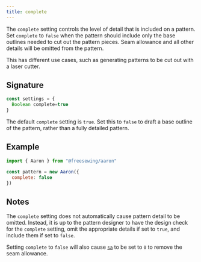 ```yaml
---
title: complete
---
```


The `complete` setting controls the level of detail that is included on a
pattern.
Set `complete` to `false` when the pattern should include only
the base outlines needed to cut out the pattern pieces.
Seam allowance and all other details will be omitted from the pattern.

This has different use cases, such as generating patterns to be cut out with a
laser cutter.

## Signature

```js
const settings = {
  Boolean complete=true
}
```

The default `complete` setting is `true`.
Set this to `false` to draft a base outline of the pattern, rather than a fully detailed pattern.


## Example
```js
import { Aaron } from "@freesewing/aaron"

const pattern = new Aaron({
  complete: false
})
```

## Notes

The `complete` setting does not automatically cause pattern detail
to be omitted.
Instead, it is up to the pattern designer to have the design
check for the `complete` setting,
omit the appropriate details if set to `true`,
and include them if set to `false`.

Setting `complete` to `false` will also cause [`sa`](/reference/settings/sa)
to be set to `0` to remove the seam allowance.
